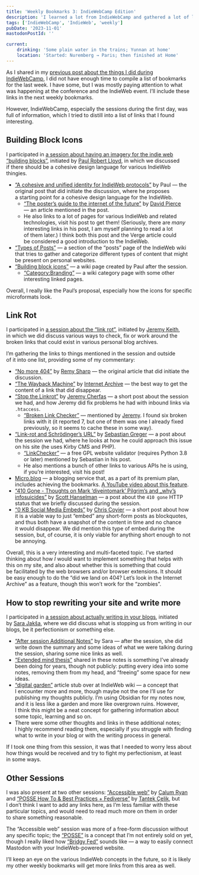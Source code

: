 ```yaml
---
title: 'Weekly Bookmarks 3: IndieWebCamp Edition'
description: 'I learned a lot from IndieWebCamp and gathered a lot of links from the sessions I did participate in.'
tags: ['IndieWebCamp', 'IndieWeb', 'weekly']
pubDate: '2023-11-01'
mastodonPostId: ''

current:
	drinking: 'Some plain water in the trains; Yunnan at home'
	location: 'Started: Nuremberg → Paris; then finished at Home'
---
```



As I shared in my [previous post about the things I did during IndieWebCamp](/indie-web-camp-updates), I did not have enough time to compile a list of bookmarks for the last week. I have some, but I was mostly paying attention to what was happening at the conference and the IndieWeb event. I’ll include these links in the next weekly bookmarks.

However, IndieWebCamp, especially the sessions during the first day, was full of information, which I tried to distill into a list of links that I found interesting.

## Building Block Icons

I participated in [a session about having an imagery for the indie web “building blocks”](https://indieweb.org/2023/Nuremberg/block-icons), initiated by [Paul Robert Lloyd](https://paulrobertlloyd.com), in which we discussed if there should be a cohesive design language for various IndieWeb thingies.

- [“A cohesive and unified identity for IndieWeb protocols”](https://paulrobertlloyd.com/2023/298/a1/indieweb_identity/) by Paul — the original post that did initiate the discussion, where he proposes a starting point for a cohesive design language for the IndieWeb.
	- [“The poster’s guide to the internet of the future”](https://www.theverge.com/2023/10/23/23928550/posse-posting-activitypub-standard-twitter-tumblr-mastodon) by [David Pierce](https://www.theverge.com/authors/david-pierce) — an article mentioned in the post.
	- He also links to a lot of pages for various IndieWeb and related technologies, visit his post to get them! (Seriously, there are _many_ interesting links in his post, I am myself planning to read a lot of them later.) I think both this post and the Verge article could be considered a good introduction to the IndieWeb.
- [“Types of Posts”](https://indieweb.org/posts#Types_of_Posts) — a section of the “posts” page of the IndieWeb wiki that tries to gather and categorize different types of content that might be present on personal websites.
- [“Building block icons”](https://indieweb.org/Building_block_icons) — a wiki page created by Paul after the session.
    - [“Category:Branding”](https://indieweb.org/Category:Branding) — a wiki category page with some other interesting linked pages.

Overall, I really like the Paul’s proposal, especially how the icons for specific microformats look.

## Link Rot

I participated in [a session about the “link rot”](https://indieweb.org/2023/Nuremberg/linkrot), initiated by [Jeremy Keith](https://adactio.com/), in which we did discuss various ways to check, fix or work around the broken links that could exist in various personal blog archives.

I’m gathering the links to things mentioned in the session and outside of it into one list, providing some of my commentary:

- [“No more 404”](https://remysharp.com/2023/09/26/no-more-404) by [Remy Sharp](https://remysharp.com/) — the original article that did initiate the discussion.
- [“The Wayback Machine”](https://web.archive.org/) by [Internet Archive](https://archive.org) — the best way to get the content of a link that did disappear.
- [“Stop the Linkrot”](https://www.jeremycherfas.net/blog/stop-the-linkrot) by [Jeremy Cherfas](https://www.jeremycherfas.net/) — a short post about the session we had, and how Jeremy did fix problems he had with inbound links via `.htaccess`.
	- [“Broken Link Checker”](https://ahrefs.com/broken-link-checker) — mentioned by [Jeremy](https://www.jeremycherfas.net/). I found six broken links with it (it reported 7, but one of them was one I already fixed previously, so it seems to cache these in some way).
- [“Link-rot and Schrödinger’s URL”](https://sebastiangreger.net/2023/10/link-rot-and-schrodingers-url) by [Sebastian Greger](https://sebastiangreger.net/) — a post about the session we had, where he looks at how he could approach this issue on his site (he uses Kirby CMS and PHP).
	- [“LinkChecker”](https://linkchecker.github.io/linkchecker/) — a free GPL website validator (requires Python 3.8 or later) mentioned by Sebastian in his post.
	- He also mentions a bunch of other links to various APIs he is using, if you’re interested, visit his post!
- [Micro.blog](https://micro.blog/) — a blogging service that, as a part of its premium plan, includes achieving the bookmarks. [A YouTube video about this feature](https://www.youtube.com/watch?v=1uevgQYsR9g).
- [“410 Gone - Thoughts on Mark ‘diveintomark’ Pilgrim’s and _why’s infosuicides”](https://www.hanselman.com/blog/410-gone-thoughts-on-mark-diveintomark-pilgrims-and-whys-infosuicides) by [Scott Hanselman](https://www.hanselman.com/) — a post about the `410 gone` HTTP status that we briefly discussed during the session.
- [“0 KB Social Media Embeds”](https://chriscoyier.net/2023/11/01/0-kb-social-media-embeds/) by [Chris Coyier](https://chriscoyier.net/) — a short post about how it is a viable way to just “embed” any short-form posts as blockquotes, and thus both have a snapshot of the content in time and no chance it would disappear. We did mention this type of embed during the session, but, of course, it is only viable for anything short enough to not be annoying.

Overall, this is a very interesting and multi-faceted topic. I’ve started thinking about how _I_ would want to implement something that helps with this on my site, and also about whether this is something that could be facilitated by the web browsers and/or browser extensions. It should be easy enough to do the “did we land on 404? Let’s look in the Internet Archive” as a feature, though this won’t work for the “zombies”.

## How to stop rewriting your site and write more

I participated in [a session about actually writing in your blogs](https://indieweb.org/2023/Nuremberg/write), initiated by [Sara Jakša](https://sarajaksa.eu/), where we did discuss what is stopping us from writing in our blogs, be it perfectionism or something else.

- [“After session Additional Notes”](https://indieweb.org/2023/Nuremberg/write#After_session_Additional_Notes) by Sara — after the session, she did write down the summary and some ideas of what we were talking during the session, sharing some nice links as well.
- [“Extended mind thesis”](https://en.wikipedia.org/wiki/Extended_mind_thesis) shared in these notes is something I’ve already been doing for years, though not publicly: putting every idea into some notes, removing them from my head, and “freeing” some space for new ideas.
- [“digital garden”](https://indieweb.org/digital_garden) article stub over at IndieWeb wiki — a concept that I encounter more and more, though maybe not the one I’ll use for publishing my thoughts publicly. I’m using Obsidian for my notes now, and it is less like a garden and more like overgrown ruins. However, I think this might be a neat concept for gathering information about some topic, learning and so on.
- There were some other thoughts and links in these additional notes; I highly recommend reading them, especially if you struggle with finding what to write in your blog or with the writing process in general.

If I took one thing from this session, it was that I needed to worry less about how things would be received and try to fight my perfectionism, at least in some ways.

## Other Sessions

I was also present at two other sessions: [“Accessible web”](https://indieweb.org/2023/Nuremberg/a11y) by [Calum Ryan](https://calumryan.com/) and [“POSSE How To & Best Practices + Fediverse”](https://indieweb.org/2023/Nuremberg/posse) by [Tantek Çelik](https://tantek.com/), but I don’t think I want to add any links here, as I’m less familiar with these particular topics, and would need to read much more on them in order to share something reasonable.

The “Accessible web” session was more of a free-form discussion without any specific topic; the [“POSSE”](https://indieweb.org/POSSE) is a concept that I’m not entirely sold on yet, though I really liked how [“Bridgy Fed”](https://fed.brid.gy/) sounds like — a way to easily connect Mastodon with your IndieWeb-powered website.

I’ll keep an eye on the various IndieWeb concepts in the future, so it is likely my other weekly bookmarks will get more links from this area as well.
